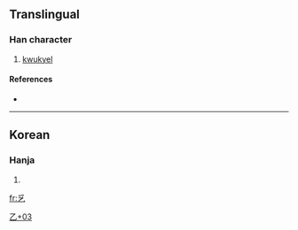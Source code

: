 ==Translingual==

===Han character===
{{Han char|rn=5|rad=乙|as=03|sn=4|four=|canj=竹金弓 (HCN)}}

# [[kwukyel]]

====References====
* {{Han ref|kx=0084.071|dj=0171.041|hdz=10051.161|uh=4E65|ud=20069}}

----

==Korean==

===Hanja===
{{ko-hanja|hangeul=[[홀]]|rv=hol|mr=hol}}

# {{defn|Korean}}

[[Category:Korean-only CJKV Characters|乙+03]]

[[fr:乥]]